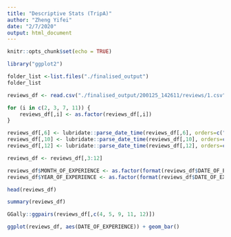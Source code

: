 ```yaml
---
title: "Descriptive Stats (TripA)"
author: "Zheng Yifei"
date: "2/7/2020"
output: html_document
---
```


```r
knitr::opts_chunk$set(echo = TRUE)
```

```r
library("ggplot2")
```

```r
folder_list <-list.files("./finalised_output")
folder_list
```

```r
reviews_df <- read.csv("./finalised_output/200125_142611/reviews/1.csv", as.is = TRUE)

for (i in c(2, 3, 7, 11)) {
    reviews_df[,i] <- as.factor(reviews_df[,i])
}

reviews_df[,6] <- lubridate::parse_date_time(reviews_df[,6], orders=c("dmy"))
reviews_df[,10] <- lubridate::parse_date_time(reviews_df[,10], orders=c("my"))
reviews_df[,12] <- lubridate::parse_date_time(reviews_df[,12], orders=c("ymdHMS"))

reviews_df <- reviews_df[,3:12]

reviews_df$MONTH_OF_EXPERIENCE <- as.factor(format(reviews_df$DATE_OF_EXPERIENCE, format="%m"))
reviews_df$YEAR_OF_EXPERIENCE <- as.factor(format(reviews_df$DATE_OF_EXPERIENCE, format="%Y"))

head(reviews_df)
```

```r
summary(reviews_df)
```

```r
GGally::ggpairs(reviews_df[,c(4, 5, 9, 11, 12)])
```

```r
ggplot(reviews_df, aes(DATE_OF_EXPERIENCE)) + geom_bar()
```

```r

```

